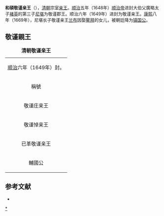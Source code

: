 '''和碩敬谨亲王'''（{{lang-mnc|ᡥᠣᡧᠣᡳ <br />ᡴᠣᠪᡨᠣᠩᡤᠣ <br />ᠴᡳᠨ ᠸᠠᠩ|v=Hošoi kobtonggo cin wang}}），[[清朝|清朝]]宗室[[亲王|亲王]]。[[顺治|顺治]]五年（1648年）[[顺治帝|顺治帝]]进封大伯父廣略太子[[褚英|褚英]]的第三子[[尼堪_(清朝宗室)|尼堪]]为敬谨郡王。顺治六年（1649年）进封为敬谨亲王。[[康熙|康熙]]八年（1669年），尼堪长子敬谨亲王[[兰布|兰布]]因娶[[鳌拜|鳌拜]]的女儿，被朝廷降为[[镇国公|镇国公]]。

==敬谨親王==
{| class="wikitable"
|+'''清朝敬谨亲王'''
|-
| colspan=5 align="center"|[[顺治|顺治]]六年（1649年）封。
|-
!稱號||style="white-space:nowrap;"|姓名||關係||在位年數||註記
|-
| align ="center"|敬谨庄亲王||align ="center"|[[尼堪_(清朝宗室)|尼堪]]||[[褚英|褚英]]第三子|| align ="center"|1649年－1653年||諡號'''庄'''
|-
| align ="center"|敬谨悼亲王||align ="center"|[[尼思哈|尼思哈]]||[[尼堪_(清朝宗室)|尼堪]]次子|| align ="center"|1653年－1660年||諡號'''悼'''
|-
| align ="center"|已革敬谨亲王|| align ="center"|[[兰布|兰布]]||[[尼堪_(清朝宗室)|尼堪]]长子|| align ="center"|1668年－1669年||
|-
| align ="center"|輔國公|| align ="center"|[[賴士|賴士]]||[[兰布|兰布]]四子|| align ="center"|1679年－1680年||革爵
|}

== 参考文献 ==
* {{cite book|title=《清史稿》|author=赵尔巽|publisher=中华书局}}
{{清朝宗室亲王}}
[[Category:清朝宗室亲王|*]]